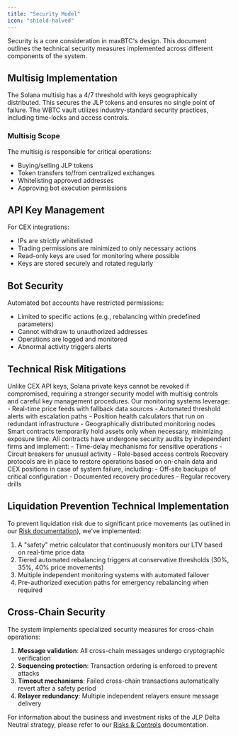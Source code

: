 ```yaml
---
title: "Security Model"
icon: "shield-halved"
---
```


Security is a core consideration in maxBTC's design. This document outlines the technical security measures implemented across different components of the system.

## Multisig Implementation

<CardGroup cols={2}>
  <Card title="Solana Multisig" icon="shield-halved">
    The Solana multisig has a 4/7 threshold with keys geographically distributed. This secures the JLP tokens and ensures no single point of failure.
  </Card>
  <Card title="Ethereum Security" icon="shield-halved">
    The WBTC vault utilizes industry-standard security practices, including time-locks and access controls.
  </Card>
</CardGroup>

### Multisig Scope

The multisig is responsible for critical operations:
- Buying/selling JLP tokens
- Token transfers to/from centralized exchanges
- Whitelisting approved addresses
- Approving bot execution permissions

## API Key Management

For CEX integrations:
- IPs are strictly whitelisted
- Trading permissions are minimized to only necessary actions
- Read-only keys are used for monitoring where possible
- Keys are stored securely and rotated regularly

## Bot Security

Automated bot accounts have restricted permissions:
- Limited to specific actions (e.g., rebalancing within predefined parameters)
- Cannot withdraw to unauthorized addresses
- Operations are logged and monitored
- Abnormal activity triggers alerts

## Technical Risk Mitigations

<AccordionGroup>
  <Accordion title="Key Revocability & Management">
    Unlike CEX API keys, Solana private keys cannot be revoked if compromised, requiring a stronger security model with multisig controls and careful key management procedures.
  </Accordion>
  <Accordion title="Monitoring Implementation">
    Our monitoring systems leverage:
    - Real-time price feeds with fallback data sources
    - Automated threshold alerts with escalation paths
    - Position health calculators that run on redundant infrastructure
    - Geographically distributed monitoring nodes
  </Accordion>
  <Accordion title="Smart Contract Security">
    Smart contracts temporarily hold assets only when necessary, minimizing exposure time. All contracts have undergone security audits by independent firms and implement:
    - Time-delay mechanisms for sensitive operations
    - Circuit breakers for unusual activity
    - Role-based access controls
  </Accordion>
  <Accordion title="System Recovery">
    Recovery protocols are in place to restore operations based on on-chain data and CEX positions in case of system failure, including:
    - Off-site backups of critical configuration
    - Documented recovery procedures
    - Regular recovery drills
  </Accordion>
</AccordionGroup>

## Liquidation Prevention Technical Implementation

To prevent liquidation risk due to significant price movements (as outlined in our <a href="/strategy/risks#key-risk-factors" className="text-blue-500 hover:underline">Risk documentation</a>), we've implemented:

1. A "safety" metric calculator that continuously monitors our LTV based on real-time price data
2. Tiered automated rebalancing triggers at conservative thresholds (30%, 35%, 40% price movements)
3. Multiple independent monitoring systems with automated failover
4. Pre-authorized execution paths for emergency rebalancing when required

## Cross-Chain Security 

The system implements specialized security measures for cross-chain operations:

1. **Message validation**: All cross-chain messages undergo cryptographic verification
2. **Sequencing protection**: Transaction ordering is enforced to prevent attacks
3. **Timeout mechanisms**: Failed cross-chain transactions automatically revert after a safety period
4. **Relayer redundancy**: Multiple independent relayers ensure message delivery

<Note>
For information about the business and investment risks of the JLP Delta Neutral strategy, please refer to our <a href="/strategy/risks" className="text-blue-500 hover:underline">Risks & Controls</a> documentation.
</Note> 